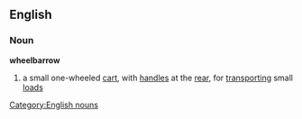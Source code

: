 ==English==
{{wikipedia}}
===Noun===
'''wheelbarrow'''
#a small one-wheeled [[cart]], with [[handle]]s at the [[rear]], for [[transporting]] small [[load]]s
{{Wikipediapar|extreme wheelbarrow}}
[[Category:English nouns]]